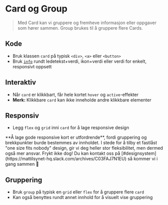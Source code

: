 
<Meta of={stories} />

# Card og Group

> Med Card kan vi gruppere og fremheve informasjon eller oppgaver som hører sammen. Group brukes til å gruppere flere Cards.

## Kode
- Bruk klassen `card` på typisk `<div>`, `<a>` eller `<button>`
- Bruk [`info`](?path=/story/designsystem-typography--info-story) rundt ledetekst+verdi, ikon+verdi eller verdi for enkelt, responsivt oppsett
<Canvas of={stories.Default} />

## Interaktiv
- Når `card` er klikkbart, får hele kortet `hover` og `active`-effekter
- **Merk:** Klikkbare `card` kan ikke inneholde andre klikkbare elementer
<Canvas of={stories.Interactive} />

## Responsiv
- Legg `flex` og `grid` inni `card` for å lage responsive design

<Alert>
**Å lage gode responsive kort er utfordrende**, fordi gruppering og brekkpunkter burde bestemmes av innholdet.
I stede for å tilby et fastlåst "one size fits nobody" design, gir vi deg heller stor fleksibilitet, men dermed også mer ansvar.
Frykt ikke dog! Du kan kontakt oss på [#designsystem](https://mattilsynet-hq.slack.com/archives/C03FAJ7N1EU) så kommer vi i gang sammen 💙
</Alert>

<Canvas of={stories.Responsive} />

## Gruppering
- Bruk `group` på typisk en `grid` eller `flex` for å gruppere flere `card`
- Kan også benyttes rundt annet innhold for å visuelt vise gruppering
<Canvas of={stories.GroupStory} />

<CssVariables component="card" />